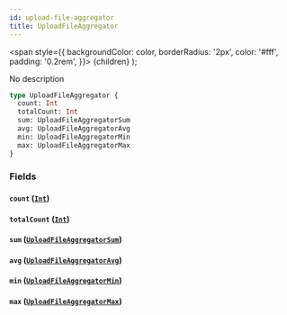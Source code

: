 ```yaml
---
id: upload-file-aggregator
title: UploadFileAggregator
---
```


<span
style={{
      backgroundColor: color,
      borderRadius: '2px',
      color: '#fff',
      padding: '0.2rem',
    }}>
{children}
</span>
);

No description

```graphql
type UploadFileAggregator {
  count: Int
  totalCount: Int
  sum: UploadFileAggregatorSum
  avg: UploadFileAggregatorAvg
  min: UploadFileAggregatorMin
  max: UploadFileAggregatorMax
}
```

### Fields

#### `count` ([`Int`](/v1/scalars/int))

#### `totalCount` ([`Int`](/v1/scalars/int))

#### `sum` ([`UploadFileAggregatorSum`](/v1/objects/upload-file-aggregator-sum))

#### `avg` ([`UploadFileAggregatorAvg`](/v1/objects/upload-file-aggregator-avg))

#### `min` ([`UploadFileAggregatorMin`](/v1/objects/upload-file-aggregator-min))

#### `max` ([`UploadFileAggregatorMax`](/v1/objects/upload-file-aggregator-max))
